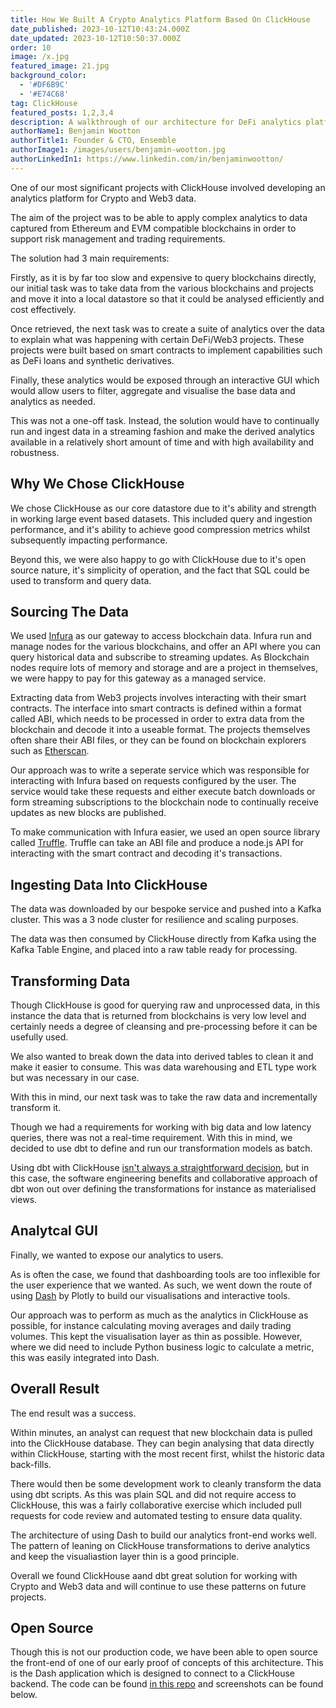 ```yaml
---
title: How We Built A Crypto Analytics Platform Based On ClickHouse
date_published: 2023-10-12T10:43:24.000Z
date_updated: 2023-10-12T10:50:37.000Z
order: 10
image: /x.jpg
featured_image: 21.jpg
background_color:
  - '#DF6B9C'
  - '#E74C68'
tag: ClickHouse
featured_posts: 1,2,3,4
description: A walkthrough of our architecture for DeFi analytics platform.
authorName1: Benjamin Wootton
authorTitle1: Founder & CTO, Ensemble
authorImage1: /images/users/benjamin-wootton.jpg
authorLinkedIn1: https://www.linkedin.com/in/benjaminwootton/
---
```



<Article data={frontmatter}>

One of our most significant projects with ClickHouse involved developing an analytics platform for Crypto and Web3 data.

The aim of the project was to be able to apply complex analytics to data captured from Ethereum and EVM compatible blockchains in order to support risk management and trading requirements.

The solution had 3 main requirements:

Firstly, as it is by far too slow and expensive to query blockchains directly, our initial task was to take data from the various blockchains and projects and move it into a local datastore so that it could be analysed efficiently and cost effectively.

Once retrieved, the next task was to create a suite of analytics over the data to explain what was happening with certain DeFi/Web3 projects. These projects were built based on smart contracts to implement capabilities such as DeFi loans and synthetic derivatives.

Finally, these analytics would be exposed through an interactive GUI which would allow users to filter, aggregate and visualise the base data and analytics as needed.

This was not a one-off task. Instead, the solution would have to continually run and ingest data in a streaming fashion and make the derived analytics available in a relatively short amount of time and with high availability and robustness.

## Why We Chose ClickHouse

We chose ClickHouse as our core datastore due to it's ability and strength in working large event based datasets. This included query and ingestion performance, and it's ability to achieve good compression metrics whilst subsequently impacting performance.

Beyond this, we were also happy to go with ClickHouse due to it's open source nature, it's simplicity of operation, and the fact that SQL could be used to transform and query data.

## Sourcing The Data

We used [Infura](https://infura.io) as our gateway to access blockchain data. Infura run and manage nodes for the various blockchains, and offer an API where you can query historical data and subscribe to streaming updates. As Blockchain nodes require lots of memory and storage and are a project in themselves, we were happy to pay for this gateway as a managed service.

Extracting data from Web3 projects involves interacting with their smart contracts. The interface into smart contracts is defined within a format called ABI, which needs to be processed in order to extra data from the blockchain and decode it into a useable format. The projects themselves often share their ABI files, or they can be found on blockchain explorers such as [Etherscan](https://etherscan.io/).

Our approach was to write a seperate service which was responsible for interacting with Infura based on requests configured by the user. The service would take these requests and either execute batch downloads or form streaming subscriptions to the blockchain node to continually receive updates as new blocks are published.

To make communication with Infura easier, we used an open source library called [Truffle](https://trufflesuite.com/). Truffle can take an ABI file and produce a node.js API for interacting with the smart contract and decoding it's transactions.

## Ingesting Data Into ClickHouse

The data was downloaded by our bespoke service and pushed into a Kafka cluster. This was a 3 node cluster for resilience and scaling purposes.

The data was then consumed by ClickHouse directly from Kafka using the Kafka Table Engine, and placed into a raw table ready for processing.

## Transforming Data

Though ClickHouse is good for querying raw and unprocessed data, in this instance the data that is returned from blockchains is very low level and certainly needs a degree of cleansing and pre-processing before it can be usefully used.

We also wanted to break down the data into derived tables to clean it and make it easier to consume. This was data warehousing and ETL type work but was necessary in our case.

With this in mind, our next task was to take the raw data and incrementally transform it.

Though we had a requirements for working with big data and low latency queries, there was not a real-time requirement. With this in mind, we decided to use dbt to define and run our transformation models as batch.

Using dbt with ClickHouse [isn't always a straightforward decision](/blog/combining-dbt-and-clickhouse), but in this case, the software engineering benefits and collaborative approach of dbt won out over defining the transformations for instance as materialised views.

## Analytcal GUI

Finally, we wanted to expose our analytics to users.

As is often the case, we found that dashboarding tools are too inflexible for the user experience that we wanted. As such, we went down the route of using [Dash](https://plotly.com/) by Plotly to build our visualisations and interactive tools.

Our approach was to perform as much as the analytics in ClickHouse as possible, for instance calculating moving averages and daily trading volumes. This kept the visualisation layer as thin as possible. However, where we did need to include Python business logic to calculate a metric, this was easily integrated into Dash.

## Overall Result

The end result was a success.

Within minutes, an analyst can request that new blockchain data is pulled into the ClickHouse database. They can begin analysing that data directly within ClickHouse, starting with the most recent first, whilst the historic data back-fills.

There would then be some development work to cleanly transform the data using dbt scripts. As this was plain SQL and did not require access to ClickHouse, this was a fairly collaborative exercise which included pull requests for code review and automated testing to ensure data quality.

The architecture of using Dash to build our analytics front-end works well. The pattern of leaning on ClickHouse transformations to derive analytics and keep the visualiastion layer thin is a good principle.

Overall we found ClickHouse aand dbt great solution for working with Crypto and Web3 data and will continue to use these patterns on future projects.

## Open Source

Though this is not our production code, we have been able to open source the front-end of one of our early proof of concepts of this architecture. This is the Dash application which is designed to connect to a ClickHouse backend. The code can be found [in this repo](https://github.com/ensembleanalytics/clickhouse-crypto-dashboard) and screenshots can be found below.

<img src="/images/blog/timeflow-crypto-2.png" alt="" />
<img src="/images/blog/timeflow-crypto-3.png" alt="" />
<img src="/images/blog/timeflow-crypto-4.png" alt="" />

</Article>